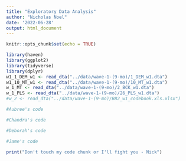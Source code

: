 ```yaml
---
title: "Exploratory Data Analysis"
author: "Nicholas Noel"
date: '2022-06-28'
output: html_document
---
```


```r
knitr::opts_chunk$set(echo = TRUE)
```

```r
library(haven)
library(ggplot2)
library(tidyverse)
library(dplyr)
w1_1_DEM_w1 <- read_dta("../data/wave-1-(9-mo)/1_DEM_w1.dta")
w1_10_MT_w1 <- read_dta("../data/wave-1-(9-mo)/10_MT_w1.dta")
w_1_MT <- read_dta("../data/wave-1-(9-mo)/2_BCK_w1.dta")
w_1_PLS <- read_dta("../data/wave-1-(9-mo)/26_PLS_w1.dta")
#w_2 <- read_dta("../data/wave-1-(9-mo)/BB2_w1_codebook.xls.xlsx")
```


```r
#Aubree's code
```

```r
#Chandra's code
```

```r
#Deborah's code
```

```r
#Jame's code
```

```r
print("Don't touch my code chunk or I'll fight you - Nick")
```